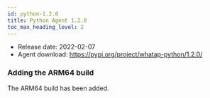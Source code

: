 ```yaml
---
id: python-1.2.0
title: Python Agent 1.2.0
toc_max_heading_level: 2
---
```



-   Release date: 2022-02-07
-   Agent download: https://pypi.org/project/whatap-python/1.2.0/

### Adding the ARM64 build

The ARM64 build has been added.
